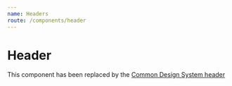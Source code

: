```yaml
---
name: Headers
route: /components/header
---
```


# Header

This component has been replaced by the [Common Design System header](https://ciscodesignsystems.github.io/magnetic-common-design-system/?path=/story/react-components-header-documentation--implementation)
